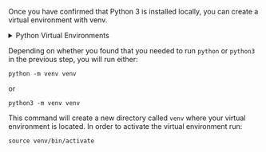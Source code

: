 <!--
-->

Once you have confirmed that Python 3 is installed locally, you can create a virtual environment with venv.

<details>
<summary>Python Virtual Environments</summary>
We have chosen to use venv for virtual environments in this guide, because it is included with Python 3. You are not limited to using venv, and can just as easily install Great Expectations into virtual environments with tools such as virtualenv, pyenv, etc.
</details>

Depending on whether you found that you needed to run `python` or `python3` in the previous step, you will run either:

```console title="Terminal Command"
python -m venv venv
```

or

```console title="Terminal Command"
python3 -m venv venv
```

This command will create a new directory called `venv` where your virtual environment is located. In order to activate the virtual environment run:

```console title="Terminal Command"
source venv/bin/activate
```